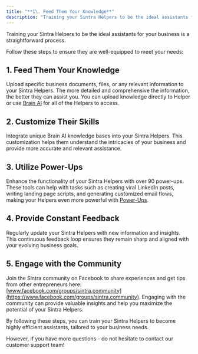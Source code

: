 ```yaml
---
title: "**1\. Feed Them Your Knowledge**"
description: "Training your Sintra Helpers to be the ideal assistants for your business is a straightforward process."
---
```


Training your Sintra Helpers to be the ideal assistants for your business is a straightforward process. 

Follow these steps to ensure they are well-equipped to meet your needs:

## **1\. Feed Them Your Knowledge**

Upload specific business documents, files, or any relevant information to your Sintra Helpers. The more detailed and comprehensive the information, the better they can assist you. You can upload knowledge directly to Helper or use [Brain AI](https://app.sintra.ai/brain) for all of the Helpers to access. 

## **2\. Customize Their Skills**

Integrate unique Brain AI knowledge bases into your Sintra Helpers. This customization helps them understand the intricacies of your business and provide more accurate and relevant assistance.

## **3\. Utilize Power-Ups**

Enhance the functionality of your Sintra Helpers with over 90 power-ups. These tools can help with tasks such as creating viral LinkedIn posts, writing landing page scripts, and generating customized email flows, making your Helpers even more powerful with [Power-Ups](https://app.sintra.ai/powerups).

## **4\. Provide Constant Feedback**

Regularly update your Sintra Helpers with new information and insights. This continuous feedback loop ensures they remain sharp and aligned with your evolving business goals.

## **5\. Engage with the Community**

Join the Sintra community on Facebook to share experiences and get tips from other entrepreneurs here: [www.facebook.com/groups/sintra.community](https://www.facebook.com/groups/sintra.community). Engaging with the community can provide valuable insights and help you maximize the potential of your Sintra Helpers.

By following these steps, you can train your Sintra Helpers to become highly efficient assistants, tailored to your business needs. 

However, if you have more questions - do not hesitate to contact our customer support team!